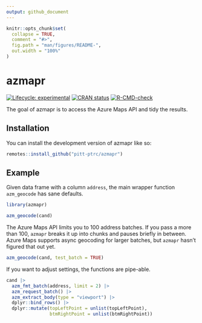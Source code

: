 ```yaml
---
output: github_document
---
```


<!-- README.md is generated from README.Rmd. Please edit that file -->

```r
knitr::opts_chunk$set(
  collapse = TRUE,
  comment = "#>",
  fig.path = "man/figures/README-",
  out.width = "100%"
)
```

# azmapr

<!-- badges: start -->
[![Lifecycle: experimental](https://img.shields.io/badge/lifecycle-experimental-orange.svg)](https://lifecycle.r-lib.org/articles/stages.html#experimental)
[![CRAN status](https://www.r-pkg.org/badges/version/azmapr)](https://CRAN.R-project.org/package=azmapr)
[![R-CMD-check](https://github.com/pitt-ptrc/azmapr/actions/workflows/R-CMD-check.yaml/badge.svg)](https://github.com/pitt-ptrc/azmapr/actions/workflows/R-CMD-check.yaml)
<!-- badges: end -->

The goal of azmapr is to access the Azure Maps API and tidy the results.

## Installation

You can install the development version of azmapr like so:

``` r
remotes::install_github("pitt-ptrc/azmapr")
```

## Example

Given data frame with a column `address`, the main wrapper function `azm_geocode` has sane defaults. 

```r
library(azmapr)

azm_geocode(cand)
```

The Azure Maps API limits you to 100 address batches. If you pass a more than 100, `azmapr` breaks it up into chunks and pauses briefly in between. Azure Maps supports async geocoding for larger batches, but `azmapr` hasn't figured that out yet.

```r
azm_geocode(cand, test_batch = TRUE)
```

If you want to adjust settings, the functions are pipe-able. 

```r

cand |> 
  azm_fmt_batch(address, limit = 2) |> 
  azm_request_batch() |> 
  azm_extract_body(type = "viewport") |> 
  dplyr::bind_rows() |> 
  dplyr::mutate(topLeftPoint = unlist(topLeftPoint),
                btmRightPoint = unlist(btmRightPoint))

```
